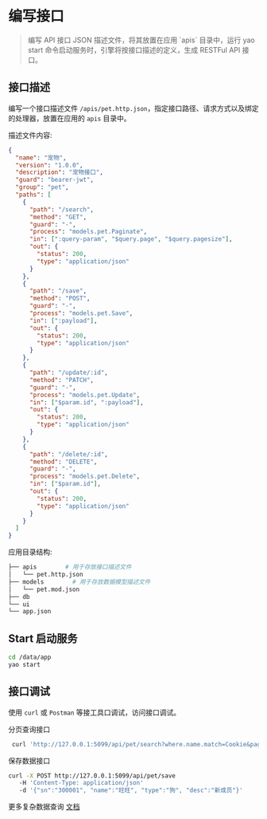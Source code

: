 # 编写接口

<blockquote>
  编写 API 接口 JSON 描述文件，将其放置在应用 `apis` 目录中，运行 yao start
  命令启动服务时，引擎将按接口描述的定义，生成 RESTFul API 接口。
</blockquote>

## 接口描述

编写一个接口描述文件 `/apis/pet.http.json`，指定接口路径、请求方式以及绑定的处理器，放置在应用的 `apis` 目录中。

描述文件内容:

```json
{
  "name": "宠物",
  "version": "1.0.0",
  "description": "宠物接口",
  "guard": "bearer-jwt",
  "group": "pet",
  "paths": [
    {
      "path": "/search",
      "method": "GET",
      "guard": "-",
      "process": "models.pet.Paginate",
      "in": [":query-param", "$query.page", "$query.pagesize"],
      "out": {
        "status": 200,
        "type": "application/json"
      }
    },
    {
      "path": "/save",
      "method": "POST",
      "guard": "-",
      "process": "models.pet.Save",
      "in": [":payload"],
      "out": {
        "status": 200,
        "type": "application/json"
      }
    },
    {
      "path": "/update/:id",
      "method": "PATCH",
      "guard": "-",
      "process": "models.pet.Update",
      "in": ["$param.id", ":payload"],
      "out": {
        "status": 200,
        "type": "application/json"
      }
    },
    {
      "path": "/delete/:id",
      "method": "DELETE",
      "guard": "-",
      "process": "models.pet.Delete",
      "in": ["$param.id"],
      "out": {
        "status": 200,
        "type": "application/json"
      }
    }
  ]
}
```

应用目录结构:

```bash
├── apis        # 用于存放接口描述文件
│   └── pet.http.json
├── models        # 用于存放数据模型描述文件
│   └── pet.mod.json
├── db
└── ui
└── app.json
```

## Start 启动服务

```bash
cd /data/app
yao start
```

## 接口调试

使用 `curl` 或 `Postman` 等接工具口调试，访问接口调试。

分页查询接口

```bash
 curl 'http://127.0.0.1:5099/api/pet/search?where.name.match=Cookie&page=1&pagesize=1'
```

保存数据接口

```bash
curl -X POST http://127.0.0.1:5099/api/pet/save
   -H 'Content-Type: application/json'
   -d '{"sn":"300001", "name":"旺旺", "type":"狗", "desc":"新成员"}'
```

更多复杂数据查询 [文档](../进阶/复杂数据查询)

<Div style={{ display: "flex", justifyContent: "space-between" }}>
  <Link type="prev" title="数据查询" link="基础/数据查询"></Link>
  <Link type="next" title="快速上手" link="基础/开发业务系统"></Link>
</Div>
